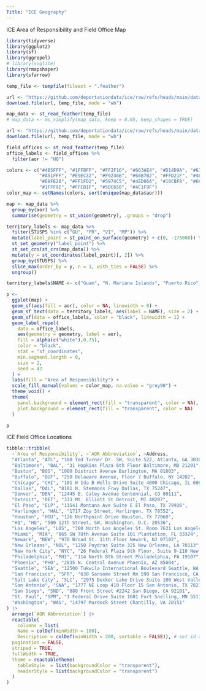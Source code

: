 ```yaml
---
Title: "ICE Geography"
---
```


ICE Area of Responsibility and Field Office Map

```r

library(tidyverse)
library(ggplot2)
library(sf)
library(ggrepel)
# library(svglite)
library(rmapshaper)
library(sfarrow)

temp_file <- tempfile(fileext = ".feather")

url <- "https://github.com/deportationdata/ice/raw/refs/heads/main/data/ice_aor_map_data.feather"
download.file(url, temp_file, mode = "wb")

map_data <- st_read_feather(temp_file)
# map_data <- ms_simplify(map_data, keep = 0.05, keep_shapes = TRUE)

url <- "https://github.com/deportationdata/ice/raw/refs/heads/main/data/ice_field_offices_geocoded.feather"
download.file(url, temp_file, mode = "wb")

field_offices <- st_read_feather(temp_file)
office_labels <- field_offices %>%
  filter(aor != "HQ")

colors <- c("#4B5FFF", "#1FFBFF", "#FF2F16", "#863AE4", "#D14D9A", "#63B6FB",
            "#A51FFF", "#E9EC32", "#F9246B", "#66B7B2", "#FFD21F", "#4B1FFF", "#FF5F16", "#F9C424",
            "#E8FE20", "#FF1FD2", "#5974C5", "#4ED06A", "#10CBF8", "#66FF1F", "#D61FFF",
            "#1FFF9E", "#FFCB1F", "#5DC658", "#4C1F9F")
color_map <- setNames(colors, sort(unique(map_data$aor)))

map <- map_data %>%
  group_by(aor) %>%
  summarise(geometry = st_union(geometry), .groups = "drop")

territory_labels <- map_data %>%
  filter(STUSPS %in% c("GU", "PR", "VI", "MP")) %>%
  mutate(label_point = st_point_on_surface(geometry) + c(0, -175000)) %>%
  st_set_geometry("label_point") %>%
  st_set_crs(st_crs(map_data)) %>% 
  mutate(y = st_coordinates(label_point)[, 2]) %>%
  group_by(STUSPS) %>%
  slice_max(order_by = y, n = 1, with_ties = FALSE) %>%
  ungroup()

territory_labels$NAME <- c("Guam", "N. Mariana Islands", "Puerto Rico", "U.S. Virgin Islands")

p <-
  ggplot(map) +
  geom_sf(aes(fill = aor), color = NA, linewidth = 0) +
  geom_sf_text(data = territory_labels, aes(label = NAME), size = 2) +
  geom_sf(data = office_labels, color = "black", linewidth = 1) +
  geom_label_repel(
    data = office_labels,
    aes(geometry = geometry, label = aor),
    fill = alpha(c("white"),0.75),
    color = "black",
    stat = "sf_coordinates",
    min.segment.length = 0,
    size = 2,
    seed = 42 
  ) +
  labs(fill = "Area of Responsibility") +
  scale_fill_manual(values = color_map, na.value = "grey90") +
  theme_void() +
  theme(
    panel.background = element_rect(fill = "transparent", color = NA),
    plot.background = element_rect(fill = "transparent", color = NA)
  )

p

```

ICE Field Office Locations

```r
tibble::tribble(
  ~`Area of Responsibility`, ~`AOR Abbreviation`, ~Address,
  "Atlanta", "ATL", "180 Ted Turner Dr. SW, Suite 522, Atlanta, GA 30303",
  "Baltimore", "BAL", "31 Hopkins Plaza 6th Floor Baltimore, MD 21201",
  "Boston", "BOS", "1000 District Avenue Burlington, MA 01803",
  "Buffalo", "BUF", "250 Delaware Avenue, Floor 7 Buffalo, NY 14202",
  "Chicago", "CHI", "101 W Ida B Wells Drive Suite 4000 Chicago, IL 60605",
  "Dallas", "DAL", "8101 N. Stemmons Frwy Dallas, TX 75247",
  "Denver", "DEN", "12445 E. Caley Avenue Centennial, CO 80111",
  "Detroit", "DET", "333 Mt. Elliott St Detroit, MI 48207",
  "El Paso", "ELP", "11541 Montana Ave Suite E El Paso, TX 79936",
  "Harlingen", "HAL", "1717 Zoy Street, Harlingen, TX 78552",
  "Houston", "HOU", "126 Northpoint Drive Houston, TX 77060",
  "HQ", "HQ", "500 12th Street, SW, Washington, D.C. 20536",
  "Los Angeles", "LOS", "300 North Los Angeles St. Room 7631 Los Angeles, CA 90012",
  "Miami", "MIA", "865 SW 78th Avenue Suite 101 Plantation, FL 33324",
  "Newark", "NEW", "970 Broad St. 11th Floor Newark, NJ 07102",
  "New Orleans", "NOL", "1250 Poydras Suite 325 New Orleans, LA 70113",
  "New York City", "NYC", "26 Federal Plaza 9th Floor, Suite 9-110 New York, NY 10278",
  "Philadelphia", "PHI", "114 North 8th Street Philadelphia, PA 19107",
  "Phoenix", "PHO", "2035 N. Central Avenue Phoenix, AZ 85004",
  "Seattle", "SEA", "12500 Tukwila International Boulevard Seattle, WA 98168",
  "San Francisco", "SFR", "630 Sansome Street Rm 590 San Francisco, CA 94111",
  "Salt Lake City", "SLC", "2975 Decker Lake Drive Suite 100 West Valley City, UT 84119-6096",
  "San Antonio", "SNA", "1777 NE Loop 410 Floor 15 San Antonio, TX 78217",
  "San Diego", "SND", "880 Front Street #2242 San Diego, CA 92101",
  "St. Paul", "SPM", "1 Federal Drive Suite 1601 Fort Snelling, MN 55111",
  "Washington", "WAS", "14797 Murdock Street Chantilly, VA 20151"
) |> 
  arrange(`AOR Abbreviation`) |> 
  reactable(
    columns = list(
    Name = colDef(minWidth = 100),
    Description = colDef(minWidth = 200, sortable = FALSE)), # set id anchor for linking
  pagination = FALSE,
  striped = TRUE,
  fullWidth = TRUE,
  theme = reactableTheme(
    tableStyle  = list(backgroundColor = "transparent"),
    headerStyle = list(backgroundColor = "transparent")
  )
)
```

